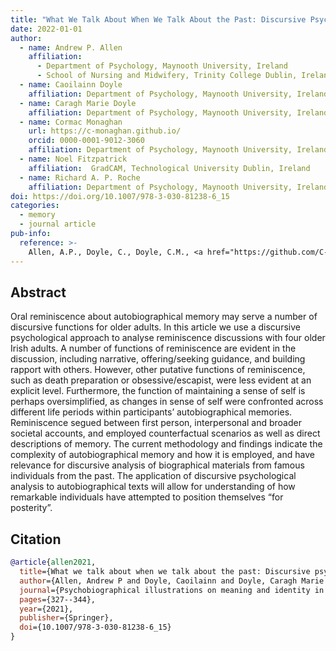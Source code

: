 ```yaml
---
title: "What We Talk About When We Talk About the Past: Discursive Psychological Analysis of Autobiographical Reminiscence in Older Irish Adults"
date: 2022-01-01
author: 
  - name: Andrew P. Allen
    affiliation: 
      - Department of Psychology, Maynooth University, Ireland
      - School of Nursing and Midwifery, Trinity College Dublin, Ireland
  - name: Caoilainn Doyle
    affiliation: Department of Psychology, Maynooth University, Ireland
  - name: Caragh Marie Doyle
    affiliation: Department of Psychology, Maynooth University, Ireland
  - name: Cormac Monaghan
    url: https://c-monaghan.github.io/
    orcid: 0000-0001-9012-3060
    affiliation: Department of Psychology, Maynooth University, Ireland
  - name: Noel Fitzpatrick
    affiliation:  GradCAM, Technological University Dublin, Ireland
  - name: Richard A. P. Roche
    affiliation: Department of Psychology, Maynooth University, Ireland
doi: https://doi.org/10.1007/978-3-030-81238-6_15
categories:
  - memory
  - journal article
pub-info:
  reference: >-
    Allen, A.P., Doyle, C., Doyle, C.M., <a href="https://github.com/C-Monaghan">Monaghan, C.</a>, Fitzpatrick, N., Roche, R.A.P. (2021). What we talk about when we talk about the past: Discursive psychological analysis of autobiographical reminiscence in older Irish adults. <em>Psychobiographical illustrations on meaning and identity in sociocultural contexts</em>, 327-344. <a href=https://doi.org/10.1007/978-3-030-81238-6_15><code>10.1007/978-3-030-81238-6_15</code></a>
---
```


## Abstract

Oral reminiscence about autobiographical memory may serve a number of discursive functions for older adults. In this article we use a discursive psychological approach to analyse reminiscence discussions with four older Irish adults. A number of functions of reminiscence are evident in the discussion, including narrative, offering/seeking guidance, and building rapport with others. However, other putative functions of reminiscence, such as death preparation or obsessive/escapist, were less evident at an explicit level. Furthermore, the function of maintaining a sense of self is perhaps oversimplified, as changes in sense of self were confronted across different life periods within participants’ autobiographical memories. Reminiscence segued between first person, interpersonal and broader societal accounts, and employed counterfactual scenarios as well as direct descriptions of memory. The current methodology and findings indicate the complexity of autobiographical memory and how it is employed, and have relevance for discursive analysis of biographical materials from famous individuals from the past. The application of discursive psychological analysis to autobiographical texts will allow for understanding of how remarkable individuals have attempted to position themselves “for posterity”.

## Citation


``` bibtex
@article{allen2021,
  title={What we talk about when we talk about the past: Discursive psychological analysis of autobiographical reminiscence in older Irish adults},
  author={Allen, Andrew P and Doyle, Caoilainn and Doyle, Caragh Marie and Monaghan, Cormac and Fitzpatrick, Noel and Roche, Richard AP},
  journal={Psychobiographical illustrations on meaning and identity in sociocultural contexts},
  pages={327--344},
  year={2021},
  publisher={Springer},
  doi={10.1007/978-3-030-81238-6_15}
}
```
